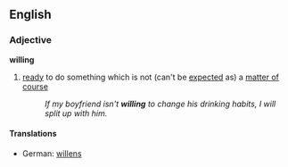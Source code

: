==English==
===Adjective===
'''willing'''
# [[ready]] to do something which is not (can't be [[expect]]ed as) a [[matter of course]]
#:''If my boyfriend isn't '''willing''' to change his drinking habits, I will split up with him.''
====Translations====
*German: [[willens]]